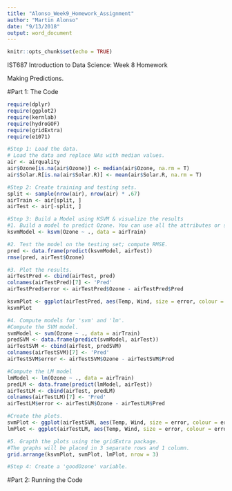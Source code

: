 ```yaml
---
title: "Alonso_Week9_Homework_Assignment"
author: "Martin Alonso"
date: "9/13/2018"
output: word_document
---
```


```r
knitr::opts_chunk$set(echo = TRUE)
```

IST687 Introduction to Data Science: Week 8 Homework

Making Predictions.

#Part 1: The Code
```r
require(dplyr)
require(ggplot2)
require(kernlab)
require(hydroGOF)
require(gridExtra)
require(e1071)

#Step 1: Load the data.
# Load the data and replace NAs with median values. 
air <- airquality
air$Ozone[is.na(air$Ozone)] <- median(air$Ozone, na.rm = T)
air$Solar.R[is.na(air$Solar.R)] <- mean(air$Solar.R, na.rm = T)

#Step 2: Create training and testing sets. 
split <- sample(nrow(air), nrow(air) * .67)
airTrain <- air[split, ]
airTest <- air[-split, ]

#Step 3: Build a Model using KSVM & visualize the results
#1. Build a model to predict Ozone. You can use all the attributes or select a few. 
ksvmModel <- ksvm(Ozone ~ ., data = airTrain)

#2. Test the model on the testing set; compute RMSE. 
pred <- data.frame(predict(ksvmModel, airTest))
rmse(pred, airTest$Ozone)

#3. Plot the results.
airTestPred <- cbind(airTest, pred)
colnames(airTestPred)[7] <- 'Pred'
airTestPred$error <- airTestPred$Ozone - airTestPred$Pred

ksvmPlot <- ggplot(airTestPred, aes(Temp, Wind, size = error, colour = error)) + geom_point()
ksvmPlot

#4. Compute models for 'svm' and 'lm'. 
#Compute the SVM model. 
svmModel <- svm(Ozone ~ ., data = airTrain)
predSVM <- data.frame(predict(svmModel, airTest))
airTestSVM <- cbind(airTest, predSVM)
colnames(airTestSVM)[7] <- 'Pred'
airTestSVM$error <- airTestSVM$Ozone - airTestSVM$Pred

#Compute the LM model
lmModel <- lm(Ozone ~ ., data = airTrain)
predLM <- data.frame(predict(lmModel, airTest))
airTestLM <- cbind(airTest, predLM)
colnames(airTestLM)[7] <- 'Pred'
airTestLM$error <- airTestLM$Ozone - airTestLM$Pred

#Create the plots. 
svmPlot <- ggplot(airTestSVM, aes(Temp, Wind, size = error, colour = error)) + geom_point()
lmPlot <- ggplot(airTestLM, aes(Temp, Wind, size = error, colour = error)) + geom_point()

#5. Grapth the plots using the gridExtra package.
#The graphs will be placed in 3 separate rows and 1 column. 
grid.arrange(ksvmPlot, svmPlot, lmPlot, nrow = 3)

#Step 4: Create a 'goodOzone' variable. 


```

#Part 2: Running the Code
```r

```